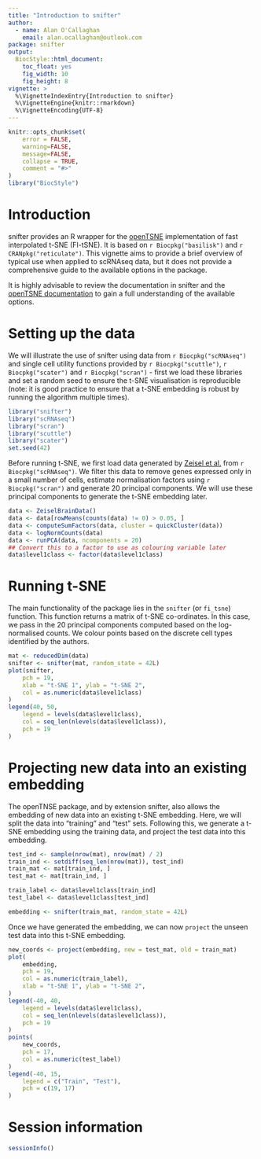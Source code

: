 ```yaml
---
title: "Introduction to snifter"
author:
  - name: Alan O'Callaghan
    email: alan.ocallaghan@outlook.com
package: snifter
output:
  BiocStyle::html_document:
    toc_float: yes
    fig_width: 10
    fig_height: 8
vignette: >
  %\VignetteIndexEntry{Introduction to snifter}
  %\VignetteEngine{knitr::rmarkdown}
  %\VignetteEncoding{UTF-8}
---
```


```r
knitr::opts_chunk$set(
    error = FALSE,
    warning=FALSE,
    message=FALSE,
    collapse = TRUE,
    comment = "#>"
)
library("BiocStyle")
```

# Introduction

snifter provides an R wrapper for the [openTSNE](https://opentsne.readthedocs.io/en/latest/)
implementation of fast interpolated t-SNE (FI-tSNE).
It is based on `r Biocpkg("basilisk")` and `r CRANpkg("reticulate")`.
This vignette aims to provide a brief overview of typical use 
when applied to scRNAseq data, but it does not provide a comprehensive
guide to the available options in the package.

It is highly advisable to review the documentation in snifter and the 
[openTSNE documentation](https://opentsne.readthedocs.io/en/latest/)
to gain a full understanding of the available options.

# Setting up the data

We will illustrate the use of snifter
using data from `r Biocpkg("scRNAseq")` and
single cell utility functions provided by `r Biocpkg("scuttle")`,
`r Biocpkg("scater")` and 
`r Biocpkg("scran")` - first we load these libraries
and set a random seed to ensure the t-SNE visualisation is reproducible
(note: it is good practice to ensure that a t-SNE embedding is robust
by running the algorithm multiple times).


```r
library("snifter")
library("scRNAseq")
library("scran")
library("scuttle")
library("scater")
set.seed(42)
```

Before running t-SNE, we first load data generated 
by [Zeisel et al.](https://doi.org/10.1126/science.aaa1934) 
from `r Biocpkg("scRNAseq")`. We filter this data to remove genes
expressed only in a small number of cells,
estimate normalisation factors using `r Biocpkg("scran")`
and generate 20 principal components. We will use these principal
components to generate the t-SNE embedding later.

```r
data <- ZeiselBrainData()
data <- data[rowMeans(counts(data) != 0) > 0.05, ]
data <- computeSumFactors(data, cluster = quickCluster(data))
data <- logNormCounts(data)
data <- runPCA(data, ncomponents = 20)
## Convert this to a factor to use as colouring variable later
data$level1class <- factor(data$level1class)
```

# Running t-SNE

The main functionality of the package lies in the `snifter` (or `fi_tsne`) 
function. This function returns a matrix of t-SNE co-ordinates. In this case,
we pass in the 20 principal components computed based on the 
log-normalised counts. We colour points based on the discrete 
cell types identified by the authors.

```r
mat <- reducedDim(data)
snifter <- snifter(mat, random_state = 42L)
plot(snifter,
    pch = 19,
    xlab = "t-SNE 1", ylab = "t-SNE 2",
    col = as.numeric(data$level1class)
)
legend(40, 50,
    legend = levels(data$level1class),
    col = seq_len(nlevels(data$level1class)),
    pch = 19
)
```

# Projecting new data into an existing embedding

The openTNSE package, and by extension snifter,
also allows the embedding of new data into
an existing t-SNE embedding.
Here, we will split the data into "training"
and "test" sets. Following this, we generate a t-SNE embedding
using the training data, and project the test data into this embedding.

```r
test_ind <- sample(nrow(mat), nrow(mat) / 2)
train_ind <- setdiff(seq_len(nrow(mat)), test_ind)
train_mat <- mat[train_ind, ]
test_mat <- mat[train_ind, ]

train_label <- data$level1class[train_ind]
test_label <- data$level1class[test_ind]

embedding <- snifter(train_mat, random_state = 42L)
```

Once we have generated the embedding, we can now `project` the unseen test
data into this t-SNE embedding.

```r
new_coords <- project(embedding, new = test_mat, old = train_mat)
plot(
    embedding,
    pch = 19,
    col = as.numeric(train_label),
    xlab = "t-SNE 1", ylab = "t-SNE 2",
)
legend(-40, 40,
    legend = levels(data$level1class),
    col = seq_len(nlevels(data$level1class)),
    pch = 19
)
points(
    new_coords,
    pch = 17,
    col = as.numeric(test_label)
)
legend(-40, 15,
    legend = c("Train", "Test"),
    pch = c(19, 17)
)
```


# Session information {.unnumbered}

```r
sessionInfo()
```
